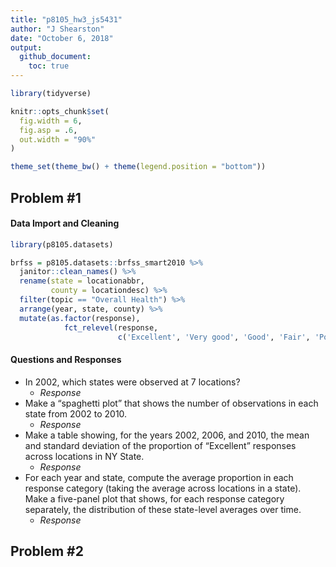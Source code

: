 ```yaml
---
title: "p8105_hw3_js5431"
author: "J Shearston"
date: "October 6, 2018"
output: 
  github_document:
    toc: true
---
```


```r
library(tidyverse)

knitr::opts_chunk$set(
  fig.width = 6,
  fig.asp = .6,
  out.width = "90%"
)

theme_set(theme_bw() + theme(legend.position = "bottom"))

```


## Problem #1

#### Data Import and Cleaning

```r

library(p8105.datasets)

brfss = p8105.datasets::brfss_smart2010 %>% 
  janitor::clean_names() %>%
  rename(state = locationabbr, 
         county = locationdesc) %>% 
  filter(topic == "Overall Health") %>% 
  arrange(year, state, county) %>% 
  mutate(as.factor(response),
            fct_relevel(response, 
                        c('Excellent', 'Very good', 'Good', 'Fair', 'Poor')))


```


#### Questions and Responses

* In 2002, which states were observed at 7 locations?
    + *Response*

* Make a “spaghetti plot” that shows the number of observations in each state from 2002 to 2010.
    + *Response*

* Make a table showing, for the years 2002, 2006, and 2010, the mean and standard deviation of the proportion of “Excellent” responses across locations in NY State.
    + *Response*

* For each year and state, compute the average proportion in each response category (taking the average across locations in a state). Make a five-panel plot that shows, for each response category separately, the distribution of these state-level averages over time.
    * *Response*


## Problem #2